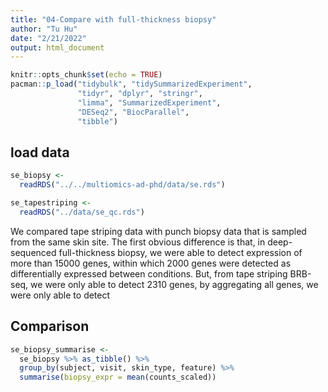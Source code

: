 ```yaml
---
title: "04-Compare with full-thickness biopsy"
author: "Tu Hu"
date: "2/21/2022"
output: html_document
---
```


```r
knitr::opts_chunk$set(echo = TRUE)
pacman::p_load("tidybulk", "tidySummarizedExperiment",
               "tidyr", "dplyr", "stringr",
               "limma", "SummarizedExperiment", 
               "DESeq2", "BiocParallel",
               "tibble")
```

## load data
```r
se_biopsy <-
  readRDS("../../multiomics-ad-phd/data/se.rds")

se_tapestriping <-
  readRDS("../data/se_qc.rds")
```


We compared tape striping data with punch biopsy data that is sampled from the same skin site.
The first obvious difference is that, in deep-sequenced full-thickness biopsy, we were able to detect expression of more than 15000 genes, within which 2000 genes were detected as differentially expressed between conditions. But, from tape striping BRB-seq, we were only able to detect 2310 genes, by aggregating all genes, we were only able to detect 

## Comparison
```r
se_biopsy_summarise <-
  se_biopsy %>% as_tibble() %>% 
  group_by(subject, visit, skin_type, feature) %>% 
  summarise(biopsy_expr = mean(counts_scaled))


```

